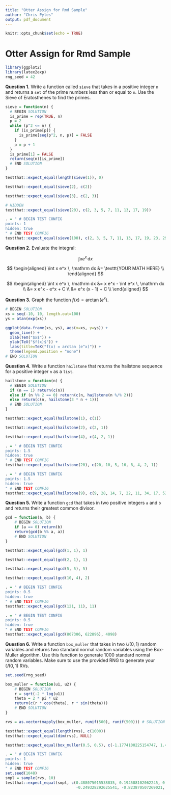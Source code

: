 ```yaml
---
title: "Otter Assign for Rmd Sample"
author: "Chris Pyles"
output: pdf_document
---
```


<!--
# ASSIGNMENT CONFIG
requirements: requirements.R
generate: true
solutions_pdf: true
seed:
    variable: rng_seed
    autograder_value: 42
    student_value: 90
-->

```r
knitr::opts_chunk$set(echo = TRUE)
```

# Otter Assign for Rmd Sample

```r
library(ggplot2)
library(latex2exp)
rng_seed = 42
```

<!--
# BEGIN QUESTION
name: q1
points: 2
-->

**Question 1.** Write a function called `sieve` that takes in a positive integer `n` and returns a `set` of the prime numbers less than or equal to `n`. Use the Sieve of Eratosthenes to find the primes.

<!-- # BEGIN SOLUTION -->

```r
sieve = function(n) {
  # BEGIN SOLUTION
  is_prime = rep(TRUE, n)
  p = 2
  while (p^2 <= n) {
    if (is_prime[p]) {
      is_prime[seq(p^2, n, p)] = FALSE
    }
    p = p + 1
  }
  is_prime[1] = FALSE
  return(seq(n)[is_prime])
  # END SOLUTION
}
```

<!-- # END SOLUTION -->

<!-- # BEGIN TESTS -->

```r
testthat::expect_equal(length(sieve(1)), 0)
```

```r
testthat::expect_equal(sieve(2), c(2))
```

```r
testthat::expect_equal(sieve(3), c(2, 3))
```

```r
# HIDDEN
testthat::expect_equal(sieve(20), c(2, 3, 5, 7, 11, 13, 17, 19))
```

```r
. = " # BEGIN TEST CONFIG
points: 1
hidden: true
" # END TEST CONFIG
testthat::expect_equal(sieve(100), c(2, 3, 5, 7, 11, 13, 17, 19, 23, 29, 31, 37, 41, 43, 47, 53, 59, 61, 67, 71, 73, 79, 83, 89, 97))
```

<!-- # END TESTS -->

<!-- # END QUESTION -->

<!--
# BEGIN QUESTION
name: q2
manual: true
-->

**Question 2.** Evaluate the integral:

$$
\int x e^x \, \mathrm dx
$$

<!-- # BEGIN PROMPT -->

$$
\begin{aligned}
\int x e^x \, \mathrm dx &= \texttt{YOUR MATH HERE} \\
\end{aligned}
$$

<!-- # END PROMPT -->

<!-- # BEGIN SOLUTION -->

$$
\begin{aligned}
\int x e^x \, \mathrm dx &= x e^x - \int e^x \, \mathrm dx \\
&= x e^x - e^x + C \\
&= e^x (x - 1) + C \\
\end{aligned}
$$

<!-- # END SOLUTION -->

<!-- # END QUESTION -->

<!--
# BEGIN QUESTION
name: q3
manual: true
-->

**Question 3.** Graph the function $f(x) = \arctan \left ( e^x \right )$.

<!-- # BEGIN SOLUTION -->

```r
# BEGIN SOLUTION
xs = seq(-10, 10, length.out=100)
ys = atan(exp(xs))

ggplot(data.frame(xs, ys), aes(x=xs, y=ys)) +
  geom_line() +
  xlab(TeX("$x$")) +
  ylab(TeX("$f(x)$")) +
  labs(title=TeX("f(x) = arctan (e^x)")) +
  theme(legend.position = "none")
# END SOLUTION
```

<!-- # END SOLUTION -->

<!-- # END QUESTION -->

<!--
# BEGIN QUESTION
name: q4
-->

**Question 4.** Write a function `hailstone` that returns the hailstone sequence for a positive integer ``n`` as a ``list``.

<!-- # BEGIN SOLUTION -->

```r
hailstone = function(n) {
  # BEGIN SOLUTION
  if (n == 1) return(c(n))
  else if (n %% 2 == 0) return(c(n, hailstone(n %/% 2)))
  else return(c(n, hailstone(3 * n + 1)))
  # END SOLUTION
}
```

<!-- # END SOLUTION -->

<!-- # BEGIN TESTS -->

```r
testthat::expect_equal(hailstone(1), c(1))
```

```r
testthat::expect_equal(hailstone(2), c(2, 1))
```

```r
testthat::expect_equal(hailstone(4), c(4, 2, 1))
```

```r
. = " # BEGIN TEST CONFIG
points: 1.5
hidden: true
" # END TEST CONFIG
testthat::expect_equal(hailstone(20), c(20, 10, 5, 16, 8, 4, 2, 1))
```

```r
. = " # BEGIN TEST CONFIG
points: 1.5
hidden: true
" # END TEST CONFIG
testthat::expect_equal(hailstone(9), c(9, 28, 14, 7, 22, 11, 34, 17, 52, 26, 13, 40, 20, 10, 5, 16, 8, 4, 2, 1))
```

<!-- # END TESTS -->

<!-- # END QUESTION -->

<!--
# BEGIN QUESTION
name: q5
-->

**Question 5.** Write a function ``gcd`` that takes in two positive integers ``a`` and ``b`` and returns their greatest common divisor.

<!-- # BEGIN SOLUTION -->

```r
gcd = function(a, b) {
    # BEGIN SOLUTION
    if (a == 0) return(b)
    return(gcd(b %% a, a))
    # END SOLUTION
}
```

<!-- # END SOLUTION -->

<!-- # BEGIN TESTS -->

```r
testthat::expect_equal(gcd(1, 1), 1)
```

```r
testthat::expect_equal(gcd(2, 1), 1)
```

```r
testthat::expect_equal(gcd(5, 5), 5)
```

```r
testthat::expect_equal(gcd(10, 4), 2)
```

```r
. = " # BEGIN TEST CONFIG
points: 0.5
hidden: true
" # END TEST CONFIG
testthat::expect_equal(gcd(121, 11), 11)
```

```r
. = " # BEGIN TEST CONFIG
points: 0.5
hidden: true
" # END TEST CONFIG
testthat::expect_equal(gcd(807306, 622896), 4098)
```

<!-- # END TESTS -->

<!-- # END QUESTION -->

<!--
# BEGIN QUESTION
name: q6
-->

**Question 6.** Write a function `box_muller` that takes in two $U(0,1)$ random variables and returns two standard normal random variables using the Box-Muller algorithm. Use this function to generate 1000 standard normal random variables. Make sure to use the provided RNG to generate your $U(0,1)$ RVs.

<!-- # BEGIN SOLUTION -->

```r
set.seed(rng_seed)

box_muller = function(u1, u2) {
    # BEGIN SOLUTION
    r = sqrt(-2 * log(u1))
    theta = 2 * pi * u2
    return(c(r * cos(theta), r * sin(theta)))
    # END SOLUTION
}

rvs = as.vector(mapply(box_muller, runif(500), runif(500))) # SOLUTION
```

<!-- # END SOLUTION -->

<!-- # BEGIN TESTS -->

```r
testthat::expect_equal(length(rvs), c(1000))
testthat::expect_equal(dim(rvs), NULL)
```

```r
testthat::expect_equal(box_muller(0.5, 0.5), c(-1.1774100225154747, 1.4419114153575892e-16), tolerance=1e-5)
```

```r
. = " # BEGIN TEST CONFIG
points: 1
hidden: true
" # END TEST CONFIG
set.seed(1048)
smpl = sample(rvs, 10)
testthat::expect_equal(smpl, c(0.488075015538835, 0.194588102062245, 0.166299257619479, 0.835872276439119, 1.24125215479332,
                               -0.249328292625541, -0.823870507269021, 0.610713558462346, -0.212479727693556, -1.63148721078593))
```

<!-- # END TESTS -->

<!-- # END QUESTION -->
